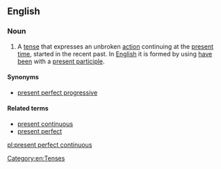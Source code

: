 ==English==
{{wikipedia|present perfect progressive}}

===Noun===
{{en-noun|head=[[present]] [[perfect]] [[continuous]]|-}}
{{examples-right|sense=grammar|examples=I '''have been working''' in this bank all my life.}}

# {{context|grammar|lang=en}} A [[tense]] that expresses an unbroken [[action]] continuing at the [[present]] [[time]], started in the recent past. In [[English]] it is formed by using [[have]] [[been]] with a [[present participle]].

====Synonyms====
* [[present perfect progressive]]

====Related terms====
* [[present continuous]]
* [[present perfect]]

[[Category:en:Tenses]]

[[pl:present perfect continuous]]